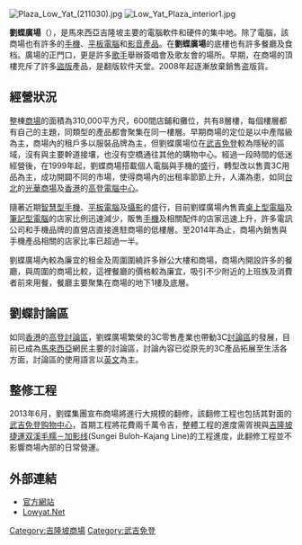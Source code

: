 {{infobox shopping mall |
| mapframe-zoom = 16
  | shopping_mall_name = 劉蝶廣場
  | image = Low Yat Plaza, Imbi, Kuala Lumpur.jpg
  | caption = 劉蝶廣場正門口
  | location = {{MYS}}[[吉隆坡|吉隆坡]][[武吉免登|武吉免登]]
  | opening_date =1999年 
  | developer = 劉蝶集團
  | manager = 劉蝶集團
  | owner = 劉蝶集團
  | building_costs = 
  | number_of_stores = 400
  | number_of_anchors = 2
  | floor_area = -
  | floors = 7
  | website            = [http://www.plazalowyat.com/]

|名稱=|商店編號=}}
[[File:Plaza_Low_Yat_(211030).jpg|thumb]]
[[File:Low_Yat_Plaza_interior1.jpg|thumb]]

'''劉蝶廣場'''（{{lang-ms|Plaza Low Yat}}），是馬來西亞吉隆坡主要的電腦軟件和硬件的集中地。除了電腦，該商場也有許多的[[手機|手機]]、[[平板電腦|平板電腦]]和[[影音產品|影音產品]]。在'''劉蝶廣場'''的底樓也有許多餐廳及食档。廣場的正門口，更是許多[[歌手|歌手]]舉辦簽唱會及歌友會的場所。早期，在商場的頂樓充斥了許多[[盜版|盜版]]產品，是翻版软件天堂。2008年起逐漸放棄銷售盗版貨。

==經營狀況==
整棟[[商場|商場]]的面積為310,000平方尺，600間店鋪和攤位，共有8層樓，每個樓層都有自己的主題，同類型的產品都會聚集在同一樓層。早期商場的定位是以中產階級為主，商場內的租戶多以服裝品牌為主，但劉蝶廣場位在[[武吉免登|武吉免登]]較為隱秘的區域，沒有與主要幹道接壤，也沒有空橋通往其他的購物中心。經過一段時間的低迷經營後，在1999年起，劉蝶商場搭載個人電腦與手機的盛行，轉型改以售賣3C用品為主，成功開闢不同的市場，使得商場內的出租率節節上升，人滿為患，如同[[台北|台北]]的[[光華商場|光華商場]]及[[香港|香港]]的[[高登電腦中心|高登電腦中心]]。

隨著近期[[智慧型手機|智慧型手機]]、[[平板電腦|平板電腦]]及[[攝影|攝影]]的盛行，目前劉蝶廣場內售賣[[桌上型電腦|桌上型電腦]]及[[筆記型電腦|筆記型電腦]]的店家比例迅速減少，販售[[手機|手機]]及相關配件的店家迅速上升，許多電訊公司和手機品牌的直營店直接進駐商場的低樓層。至2014年為止，商場內銷售與手機產品相關的店家比率已超過一半。

劉蝶廣場內較為廉宜的租金及周圍圍繞許多辦公大樓和商場，商場內開設許多的餐廳，與周圍的商場比較，這裡餐廳的價格較為廉宜，吸引不少附近的上班族及消費者前來用餐，餐廳主要聚集在商場的地下1樓及底層。

==劉蝶討論區==
如同[[香港|香港]]的[[高登討論區|高登討論區]]，劉蝶廣場繁榮的3C零售產業也帶動3C[[討論區|討論區]]的發展，目前{{tsl|en|Lowyat.net|劉蝶討論區}}已成為[[馬來西亞|馬來西亞]]網民主要的討論區，討論內容已從原先的3C產品拓展至生活各方面，討論區的使用語言以[[英文|英文]]為主。

==整修工程==
2013年6月，劉蝶集團宣布商場將進行大規模的翻修，該翻修工程也包括其對面的[[武吉免登购物中心|武吉免登购物中心]]，首期工程將花費兩千萬令吉，整體工程的進度需胥視與[[吉隆坡捷運|吉隆坡捷運]][[双溪毛糯－加影线|双溪毛糯－加影线]](Sungei Buloh-Kajang Line)的工程進度，此翻修工程並不影響商場內部的日常營運。

==外部連結==
{{commons category|Low Yat Plaza}}
*[http://www.plazalowyat.com/ 官方網站]{{Wayback|url=http://www.plazalowyat.com/ |date=20081223063241 }}
*[http://www.lowyat.net/ Lowyat.Net]{{Wayback|url=http://www.lowyat.net/ |date=20141110132223 }}


{{星光大道吉隆坡城中城商圈}}

[[Category:吉隆坡商場|Category:吉隆坡商場]]
[[Category:武吉免登|Category:武吉免登]]